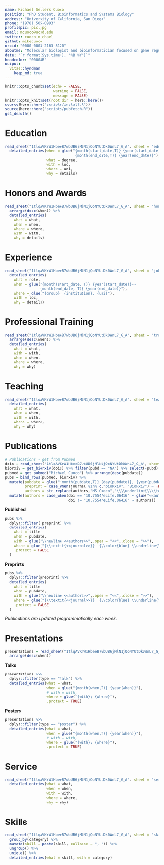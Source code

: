 ```yaml
---
name: Michael Sellers Cuoco
position: "PhD Student, Bioinformatics and Systems Biology"
address: "University of California, San Diego"
phone: "(978) 505-0993" 
profilepic: pic.jpg
email: mcuoco@ucsd.edu
twitter: cuoco_michael
github: mikecuoco
orcid: "0000-0003-2163-5120"
aboutme: "Molecular biologist and bioinformatician focused on gene regulation in cancer evolution and drug resistance. Interested in decoding and modeling the human cell."
date: "`r format(Sys.time(), '%B %Y')`"
headcolor: "00008B"
output: 
  vitae::hyndman: 
    keep_md: true
---
```


```r
knitr::opts_chunk$set(echo = FALSE, 
                      warning = FALSE,
                      message = FALSE)
knitr::opts_knit$set(root.dir = here::here())
source(here::here("scripts/install.R"))
source(here::here("scripts/pubfetch.R"))
gs4_deauth()
```

# Education 
```r
read_sheet("1tlqAVKrW1HbeeB7wbUB6jMlN1jQoNYUtDk0WnL7_G_A", sheet = "edu") %>%
  detailed_entries(when = glue("{month(start_date,T)} {year(start_date)}--
                                {month(end_date,T)} {year(end_date)}"),   
                   what = degree,
                   with = loc,
                   where = uni,
                   why = details)

```
# Honors and Awards

```r
read_sheet("1tlqAVKrW1HbeeB7wbUB6jMlN1jQoNYUtDk0WnL7_G_A", sheet = "honors") %>%
  arrange(desc(when)) %>% 
  detailed_entries(
    what = what,
    when = when,
    where = where,
    with = with,
    why = details)
```

# Experience

```r
read_sheet("1tlqAVKrW1HbeeB7wbUB6jMlN1jQoNYUtDk0WnL7_G_A", sheet = "jobs") %>% 
  detailed_entries(
    what = role,
    when = glue("{month(start_date, T)} {year(start_date)}--
                {month(end_date, T)} {year(end_date)}"),
    where = glue("{group}, {institution}, {uni}"),
    with = loc,
    why = details)
```

\pagebreak

# Professional Training

```r
read_sheet("1tlqAVKrW1HbeeB7wbUB6jMlN1jQoNYUtDk0WnL7_G_A", sheet = "train") %>% 
  arrange(desc(when)) %>% 
  detailed_entries(
    what = what,
    with = with, 
    when = when, 
    where = where, 
    why = why)
```

# Teaching

```r
read_sheet("1tlqAVKrW1HbeeB7wbUB6jMlN1jQoNYUtDk0WnL7_G_A", sheet = "teach") %>% 
  detailed_entries(
    what = what, 
    when = when, 
    with = with, 
    where = where, 
    why = why)
```

# Publications

```r
# Publications - get from Pubmed
dois = read_sheet("1tlqAVKrW1HbeeB7wbUB6jMlN1jQoNYUtDk0WnL7_G_A", sheet = "biorxiv") %>% pull("dois")
biorxiv = get_biorxiv(dois) %>% filter(pubd == "NA") %>% select(-pubd) %>% arrange(desc(pubdate)) 
pubmed = get_pubmed("Michael Cuoco") %>% arrange(desc(pubdate)) 
pubs = bind_rows(pubmed, biorxiv) %>% 
  mutate(pubdate = glue("{month(pubdate,T)} {day(pubdate)}, {year(pubdate)}"),
         preprint = case_when(journal %in% c("bioRxiv", "BioRxiv") ~ TRUE,TRUE ~ FALSE),
         authors = str_replace(authors,"MS Cuoco","\\\\underline{\\\\textbf{MS Cuoco}}")) %>% 
  mutate(authors = case_when(doi == "10.7554/eLife.06416" ~ glue("<<authors>>       (\\\\\\underline{\\\\\\textbf{MS Cuoco}} listed at co-investigator)", .open = "<<", .close = ">>"),
                             doi != "10.7554/eLife.06416" ~ authors))
```

**Published**

```r
pubs %>%
  dplyr::filter(!preprint) %>%
  detailed_entries(
    what = title,
    when = pubdate,
    with = glue("\\newline <<authors>>",.open = "<<",.close = ">>"),
    where = glue("{\\textit{<<journal>>}}  {\\color{blue} \\underline{\\href{www.doi.org/<<doi>>}{doi.org/<<doi>>}}}",.open = "<<",.close = ">>"),
    .protect = FALSE
  )
```



**Preprints**

```r
pubs %>% 
  dplyr::filter(preprint) %>% 
  detailed_entries(
    what = title,
    when = pubdate,
    with = glue("\\newline <<authors>>",.open = "<<",.close = ">>"),
    where = glue("{\\textit{<<journal>>}}  {\\color{blue} \\underline{\\href{www.doi.org/<<doi>>}{doi.org/<<doi>>}}}",.open = "<<",.close = ">>"),
    .protect = FALSE
  )
```

*Publications are updated programmatically each week.*

# Presentations

```r
presentations = read_sheet("1tlqAVKrW1HbeeB7wbUB6jMlN1jQoNYUtDk0WnL7_G_A", sheet = "pres") %>% 
  arrange(desc(when))
```

**Talks**

```r
presentations %>% 
  dplyr::filter(type == "talk") %>%
  detailed_entries(what = what,
                   when = glue("{month(when,T)} {year(when)}"),
                   # with = with,
                   where = glue("{with}; {where}"),
                   .protect = TRUE)
```

**Posters**

```r
presentations %>% 
  dplyr::filter(type == "poster") %>%
  detailed_entries(what = what,
                   when = glue("{month(when,T)} {year(when)}"),
                   # with = with,
                   where = glue("{with}; {where}"),
                   .protect = TRUE)
```

# Service   

```r
read_sheet("1tlqAVKrW1HbeeB7wbUB6jMlN1jQoNYUtDk0WnL7_G_A", sheet = "service") %>% 
  detailed_entries(what = what,
                   when = when,
                   with = with,
                   where = where,
                   why = why)
```

# Skills

```r
read_sheet("1tlqAVKrW1HbeeB7wbUB6jMlN1jQoNYUtDk0WnL7_G_A", sheet = "skills") %>% 
  group_by(category) %>% 
  mutate(skill = paste(skill, collapse = ", ")) %>% 
  ungroup() %>% 
  unique() %>% 
  detailed_entries(what = skill, with = category)
```